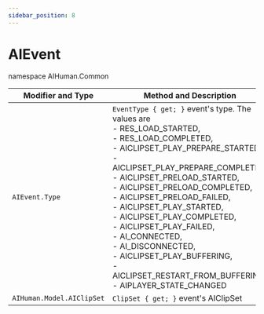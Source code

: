 ```yaml
---
sidebar_position: 8
---
```


# AIEvent

namespace AIHuman.Common

| Modifier and Type | Method and Description |
| ----------------- | ---------------------- |
| `AIEvent.Type`   |  `EventType { get; }` event's type. The values are <br/>- RES_LOAD_STARTED, <br/>- RES_LOAD_COMPLETED, <br/>- AICLIPSET_PLAY_PREPARE_STARTED, <br/>- AICLIPSET_PLAY_PREPARE_COMPLETED, <br/>- AICLIPSET_PRELOAD_STARTED, <br/>- AICLIPSET_PRELOAD_COMPLETED, <br/>- AICLIPSET_PRELOAD_FAILED, <br/>- AICLIPSET_PLAY_STARTED, <br/>- AICLIPSET_PLAY_COMPLETED, <br/>- AICLIPSET_PLAY_FAILED, <br/>- AI_CONNECTED, <br/>- AI_DISCONNECTED, <br/>- AICLIPSET_PLAY_BUFFERING, <br/>- AICLIPSET_RESTART_FROM_BUFFERING, <br/>- AIPLAYER_STATE_CHANGED |
| `AIHuman.Model.AIClipSet`   |  `ClipSet { get; }` event's AIClipSet  |

